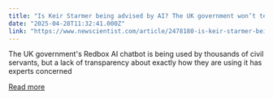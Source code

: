 ```yaml
---
title: "Is Keir Starmer being advised by AI? The UK government won’t tell us"
date: "2025-04-28T11:32:41.000Z"
link: "https://www.newscientist.com/article/2478180-is-keir-starmer-being-advised-by-ai-the-uk-government-wont-tell-us/?utm_campaign=RSS%7CNSNS&utm_source=NSNS&utm_medium=RSS&utm_content=technology"
---
```


The UK government's Redbox AI chatbot is being used by thousands of civil servants, but a lack of transparency about exactly how they are using it has experts concerned

[Read more](https://www.newscientist.com/article/2478180-is-keir-starmer-being-advised-by-ai-the-uk-government-wont-tell-us/?utm_campaign=RSS%7CNSNS&utm_source=NSNS&utm_medium=RSS&utm_content=technology)
